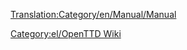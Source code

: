 [[Translation:Category/en/Manual/Manual]]

{{en/Bilingual box| El
| Μιά κατηγορία για σελίδες σχετικές με το εγχειρίδιο.
Τα άρθρο που χρησιμοποιούν το [[Template:el/Manual/Πίνακας περιεχομένων]] τοποθετούνται αυτόματα εδώ.
| A Category for Manual related pages.
Articles that are called by [[Template:el/Manual/Πίνακας περιεχομένων]] are automatically placed here.}}


[[Category:el/OpenTTD Wiki]]